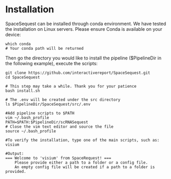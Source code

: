 # Installation

SpaceSequest can be installed through conda environment. We have tested the installation on Linux servers. Please ensure Conda is available on your device:

```
which conda
# Your conda path will be returned
```
Then go the directory you would like to install the pipeline ($PipelineDir in the following example), execute the scripts:

```
git clone https://github.com/interactivereport/SpaceSequest.git
cd SpaceSequest

# This step may take a while. Thank you for your patience
bash install.sh

# The .env will be created under the src directory
ls $PipelineDir/SpaceSequest/src/.env

#Add pipeline scripts to $PATH
vim ~/.bash_profile
PATH=$PATH:$PipelineDir/scRNASequest
# Close the vim text editor and source the file
source ~/.bash_profile

#To verify the installation, type one of the main scripts, such as:
visium

#Output:
=== Welcome to 'visium' from SpaceRequest! ===
	Please provide either a path to a folder or a config file.
	An empty config file will be created if a path to a folder is provided.
```
